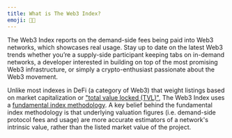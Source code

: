 ```yaml
---
title: What is The Web3 Index?
emoji: 🧑‍🎤
---
```


The Web3 Index reports on the demand-side fees being paid into Web3 networks, which showcases real usage. Stay up to date on the latest Web3 trends whether you’re a supply-side participant keeping tabs on in-demand networks, a developer interested in building on top of the most promising Web3 infrastructure, or simply a crypto-enthusiast passionate about the Web3 movement.

Unlike most indexes in DeFi (a category of Web3) that weight listings based on market capitalization or ["total value locked (TVL)"](https://messari.io/article/how-to-interpret-total-value-locked-tvl-in-defi), The Web3 Index uses a [fundamental index methodology](https://en.wikipedia.org/wiki/Fundamentally_based_indexes). A key belief behind the fundamental index methodology is that underlying valuation figures (i.e. demand-side protocol fees and usage) are more accurate estimators of a network's intrinsic value, rather than the listed market value of the project.

